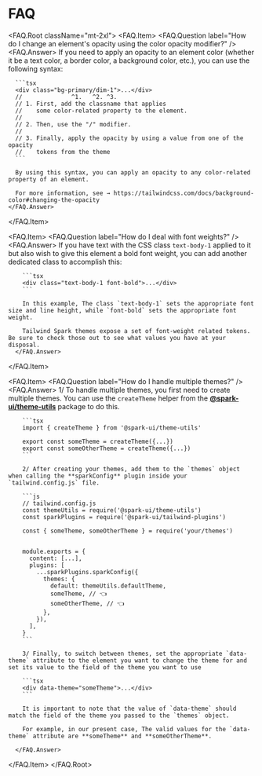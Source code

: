 
<Meta title="Using Spark/F.A.Q" />

# FAQ

<FAQ.Root className="mt-2xl">
  <FAQ.Item>
    <FAQ.Question label="How do I change an element's opacity using the color opacity modifier?" />
    <FAQ.Answer>
      If you need to apply an opacity to an element color (whether it be a text color, a border color,
      a background color, etc.), you can use the following syntax:
      
      ```tsx
      <div class="bg-primary/dim-1">...</div>
      //              ^1.   ^2. ^3.
      // 1. First, add the classname that applies
      //    some color-related property to the element.
      //
      // 2. Then, use the "/" modifier.
      //
      // 3. Finally, apply the opacity by using a value from one of the opacity
      //    tokens from the theme
      ```

      By using this syntax, you can apply an opacity to any color-related property of an element.

      For more information, see → https://tailwindcss.com/docs/background-color#changing-the-opacity
    </FAQ.Answer>

  </FAQ.Item>

  <FAQ.Item>
    <FAQ.Question
      label="How do I deal with font weights?"
    />
      <FAQ.Answer>
        If you have text with the CSS class `text-body-1` applied to it but also wish to give this element a bold font weight, you can add another dedicated class to accomplish this:

        ```tsx
        <div class="text-body-1 font-bold">...</div>
        ```

        In this example, The class `text-body-1` sets the appropriate font size and line height, while `font-bold` sets the appropriate font weight.

        Tailwind Spark themes expose a set of font-weight related tokens. Be sure to check those out to see what values you have at your disposal.
      </FAQ.Answer>

  </FAQ.Item>

   <FAQ.Item>
    <FAQ.Question
      label="How do I handle multiple themes?"
    />
      <FAQ.Answer>
        1/ To handle multiple themes, you first need to create multiple themes. You can use the `createTheme` helper from the [**@spark-ui/theme-utils**](?path=/docs/utils-theme--docs#createtheme) package to do this.
        
        ```tsx
        import { createTheme } from '@spark-ui/theme-utils'

        export const someTheme = createTheme({...})
        export const someOtherTheme = createTheme({...})
        ```

        2/ After creating your themes, add them to the `themes` object when calling the **sparkConfig** plugin inside your `tailwind.config.js` file.

        ```js
        // tailwind.config.js
        const themeUtils = require('@spark-ui/theme-utils')
        const sparkPlugins = require('@spark-ui/tailwind-plugins')
        
        const { someTheme, someOtherTheme } = require('your/themes')


        module.exports = {
          content: [...],
          plugins: [
            ...sparkPlugins.sparkConfig({
              themes: {
                default: themeUtils.defaultTheme,
                someTheme, // 👈
                someOtherTheme, // 👈
              },
            }),
          ],
        }
        ```

        3/ Finally, to switch between themes, set the appropriate `data-theme` attribute to the element you want to change the theme for and set its value to the field of the theme you want to use

        ```tsx
        <div data-theme="someTheme">...</div>
        ```

        It is important to note that the value of `data-theme` should match the field of the theme you passed to the `themes` object.
        
        For example, in our present case, The valid values for the `data-theme` attribute are **someTheme** and **someOtherTheme**.

      </FAQ.Answer>

  </FAQ.Item>
</FAQ.Root>
